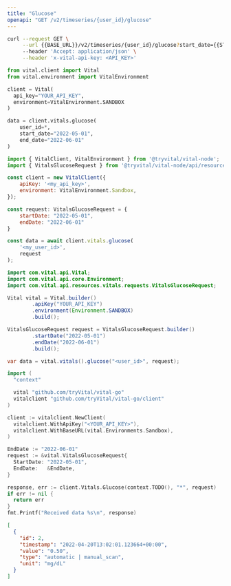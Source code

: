```yaml
---
title: "Glucose"
openapi: "GET /v2/timeseries/{user_id}/glucose"
---
```


<RequestExample>

```bash Bash
curl --request GET \
     --url {{BASE_URL}}/v2/timeseries/{user_id}/glucose?start_date={{START_DATE}}&end_date={{END_DATE}} \
     --header 'Accept: application/json' \
     --header 'x-vital-api-key: <API_KEY>'
```

```python Python
from vital.client import Vital
from vital.environment import VitalEnvironment

client = Vital(
  api_key="YOUR_API_KEY",
  environment=VitalEnvironment.SANDBOX
)

data = client.vitals.glucose(
    user_id=*,
    start_date="2022-05-01",
    end_date="2022-06-01"
)
```

```javascript Node
import { VitalClient, VitalEnvironment } from '@tryvital/vital-node';
import { VitalsGlucoseRequest } from '@tryvital/vital-node/api/resources/vitals';

const client = new VitalClient({
    apiKey: '<my_api_key>',
    environment: VitalEnvironment.Sandbox,
});

const request: VitalsGlucoseRequest = {
    startDate: "2022-05-01",
    endDate: "2022-06-01"
}

const data = await client.vitals.glucose(
    '<my_user_id>',
    request
);
```

```java Java
import com.vital.api.Vital;
import com.vital.api.core.Environment;
import com.vital.api.resources.vitals.requests.VitalsGlucoseRequest;

Vital vital = Vital.builder()
        .apiKey("YOUR_API_KEY")
        .environment(Environment.SANDBOX)
        .build();

VitalsGlucoseRequest request = VitalsGlucoseRequest.builder()
        .startDate("2022-05-01")
        .endDate("2022-06-01")
        .build();

var data = vital.vitals().glucose("<user_id>", request);
```

```go Go
import (
  "context"

  vital "github.com/tryVital/vital-go"
  vitalclient "github.com/tryVital/vital-go/client"
)

client := vitalclient.NewClient(
  vitalclient.WithApiKey("<YOUR_API_KEY>"),
  vitalclient.WithBaseURL(vital.Environments.Sandbox),
)

EndDate := "2022-06-01"
request := &vital.VitalsGlucoseRequest{
  StartDate: "2022-05-01",
  EndDate:   &EndDate,
}

response, err := client.Vitals.Glucose(context.TODO(), "*", request)
if err != nil {
  return err
}
fmt.Printf("Received data %s\n", response)
```

</RequestExample>

<ResponseExample>

```json Example
[
  {
    "id": 2,
    "timestamp": "2022-04-20T13:02:01.123664+00:00",
    "value": "0.50",
    "type": "automatic | manual_scan",
    "unit": "mg/dL"
  }
]
```

</ResponseExample>
